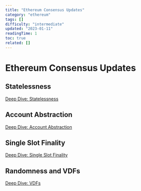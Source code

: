 ```yaml
---
title: "Ethereum Consensus Updates"
category: "ethereum"
tags: []
difficulty: "intermediate"
updated: "2023-01-11"
readingTime: 1
toc: true
related: []
---
```


# Ethereum Consensus Updates

## Statelessness

[Deep Dive: Statelessness](/ethereum/statelessness)

## Account Abstraction

[Deep Dive: Account Abstraction](/ethereum/account-abstraction)

## Single Slot Finality

[Deep Dive: Single Slot Finality](/ethereum/single-slot-finality)

## Randomness and VDFs

[Deep Dive: VDFs](/ethereum/vdf)
